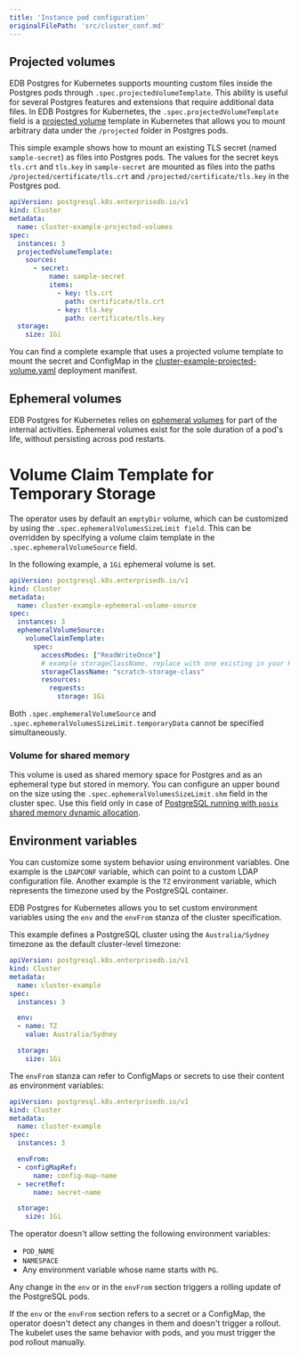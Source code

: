```yaml
---
title: 'Instance pod configuration'
originalFilePath: 'src/cluster_conf.md'
---
```


## Projected volumes

EDB Postgres for Kubernetes supports mounting custom files inside the Postgres pods through
`.spec.projectedVolumeTemplate`. This ability is useful for several Postgres
features and extensions that require additional data files.
In EDB Postgres for Kubernetes, the `.spec.projectedVolumeTemplate` field is a
[projected volume](https://kubernetes.io/docs/concepts/storage/projected-volumes/)
template in Kubernetes that allows you to mount arbitrary data under the
`/projected` folder in Postgres pods.

This simple example shows how to mount an existing TLS secret (named
`sample-secret`) as files into Postgres pods. The values for the secret keys
`tls.crt` and `tls.key` in `sample-secret` are mounted as files into the  paths
`/projected/certificate/tls.crt` and `/projected/certificate/tls.key` in the
Postgres pod.

```yaml
apiVersion: postgresql.k8s.enterprisedb.io/v1
kind: Cluster
metadata:
  name: cluster-example-projected-volumes
spec:
  instances: 3
  projectedVolumeTemplate:
    sources:
      - secret:
          name: sample-secret
          items:
            - key: tls.crt
              path: certificate/tls.crt
            - key: tls.key
              path: certificate/tls.key
  storage:
    size: 1Gi
```

You can find a complete example that uses a projected volume template to mount
the secret and ConfigMap in the
[cluster-example-projected-volume.yaml](../samples/cluster-example-projected-volume.yaml)
deployment manifest.

## Ephemeral volumes

EDB Postgres for Kubernetes relies on [ephemeral volumes](https://kubernetes.io/docs/concepts/storage/ephemeral-volumes/)
for part of the internal activities. Ephemeral volumes exist for the sole
duration of a pod's life, without persisting across pod restarts.

# Volume Claim Template for Temporary Storage

The operator uses  by default an `emptyDir` volume, which can be customized by using the `.spec.ephemeralVolumesSizeLimit field`.
This can be overridden by specifying a volume claim template in the `.spec.ephemeralVolumeSource` field.

In the following example, a `1Gi` ephemeral volume is set.

```yaml
apiVersion: postgresql.k8s.enterprisedb.io/v1
kind: Cluster
metadata:
  name: cluster-example-ephemeral-volume-source
spec:
  instances: 3
  ephemeralVolumeSource:
    volumeClaimTemplate:
      spec:
        accessModes: ["ReadWriteOnce"]
        # example storageClassName, replace with one existing in your Kubernetes cluster
        storageClassName: "scratch-storage-class"
        resources:
          requests:
            storage: 1Gi
```

Both `.spec.emphemeralVolumeSource` and `.spec.ephemeralVolumesSizeLimit.temporaryData` cannot be specified simultaneously.

### Volume for shared memory

This volume is used as shared memory space for Postgres and as an ephemeral
type but stored in memory. You can configure an upper bound on the size using
the `.spec.ephemeralVolumesSizeLimit.shm` field in the cluster spec.
Use this field only in case of
[PostgreSQL running with `posix` shared memory dynamic allocation](postgresql_conf.md#dynamic-shared-memory-settings).

## Environment variables

You can customize some system behavior using environment variables. One example
is the `LDAPCONF` variable, which can point to a custom LDAP configuration
file. Another example is the `TZ` environment variable, which represents the
timezone used by the PostgreSQL container.

EDB Postgres for Kubernetes allows you to set custom environment variables using the `env`
and the `envFrom` stanza of the cluster specification.

This example defines a PostgreSQL cluster using the `Australia/Sydney`
timezone as the default cluster-level timezone:

```yaml
apiVersion: postgresql.k8s.enterprisedb.io/v1
kind: Cluster
metadata:
  name: cluster-example
spec:
  instances: 3

  env:
  - name: TZ
    value: Australia/Sydney

  storage:
    size: 1Gi
```

The `envFrom` stanza can refer to ConfigMaps or secrets to use their content as
environment variables:

```yaml
apiVersion: postgresql.k8s.enterprisedb.io/v1
kind: Cluster
metadata:
  name: cluster-example
spec:
  instances: 3

  envFrom:
  - configMapRef:
      name: config-map-name
  - secretRef:
      name: secret-name

  storage:
    size: 1Gi
```

The operator doesn't allow setting the following environment variables:

-   `POD_NAME`
-   `NAMESPACE`
-   Any environment variable whose name starts with `PG`.

Any change in the `env` or in the `envFrom` section triggers a rolling
update of the PostgreSQL pods.

If the `env` or the `envFrom` section refers to a secret or a ConfigMap, the
operator doesn't detect any changes in them and doesn't trigger a rollout. The
kubelet uses the same behavior with pods, and you must trigger the pod rollout
manually.
